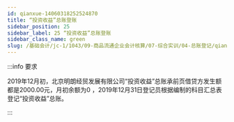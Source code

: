 ```yaml
---
id: qianxue-14060318252524870
title: “投资收益”总账登账
sidebar_position: 25
sidebar_label: 25 “投资收益”总账登账
sidebar_class_name: green
slug: /基础会计/jc-1/1043/09-商品流通企业会计核算/07-综合实训/04-总账登记/qianxue-14060316483427032/qianxue-14060318252524870/“投资收益”总账登账
---
```


:::info 要求

2019年12月初，北京明朗经贸发展有限公司“投资收益”总账承前页借贷方发生额都是2000.00元，月初余额为0 ，2019年12月31日登记员根据编制的科目汇总表登记“投资收益”总账。 

:::
